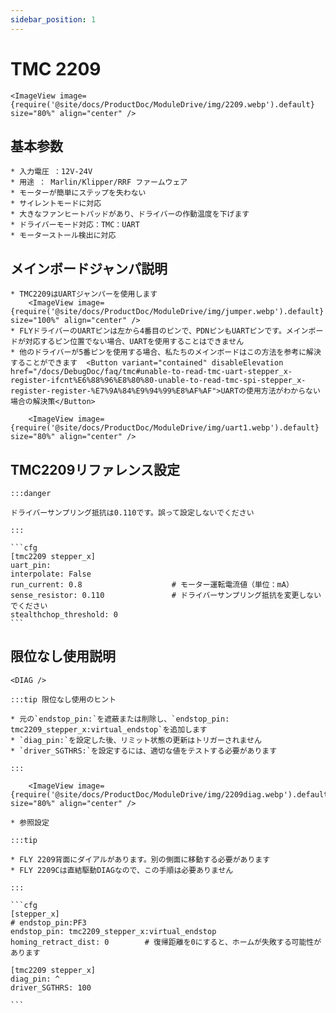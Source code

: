 ```yaml
---
sidebar_position: 1
---
```



# TMC 2209

    <ImageView image={require('@site/docs/ProductDoc/ModuleDrive/img/2209.webp').default} size="80%" align="center" />

## 基本参数

    * 入力電圧 ：12V-24V
    * 用途 ： Marlin/Klipper/RRF ファームウェア
    * モーターが簡単にステップを失わない
    * サイレントモードに対応
    * 大きなファンヒートパッドがあり、ドライバーの作動温度を下げます
    * ドライバーモード対応：TMC：UART
    * モーターストール検出に対応

## メインボードジャンパ説明

    * TMC2209はUARTジャンパーを使用します
        <ImageView image={require('@site/docs/ProductDoc/ModuleDrive/img/jumper.webp').default} size="100%" align="center" />
    * FLYドライバーのUARTピンは左から4番目のピンで、PDNピンもUARTピンです。メインボードが対応するピン位置でない場合、UARTを使用することはできません
    * 他のドライバーが5番ピンを使用する場合、私たちのメインボードはこの方法を参考に解決することができます  <Button variant="contained" disableElevation href="/docs/DebugDoc/faq/tmc#unable-to-read-tmc-uart-stepper_x-register-ifcnt%E6%88%96%E8%80%80-unable-to-read-tmc-spi-stepper_x-register-register-%E7%9A%84%E9%94%99%E8%AF%AF">UARTの使用方法がわからない場合の解決策</Button>
        
        <ImageView image={require('@site/docs/ProductDoc/ModuleDrive/img/uart1.webp').default} size="80%" align="center" />

## TMC2209リファレンス設定

    :::danger

    ドライバーサンプリング抵抗は0.110です。誤って設定しないでください

    :::

    ```cfg
    [tmc2209 stepper_x]
    uart_pin: 
    interpolate: False
    run_current: 0.8                    # モーター運転電流値（単位：mA）
    sense_resistor: 0.110               # ドライバーサンプリング抵抗を変更しないでください
    stealthchop_threshold: 0
    ```

## 限位なし使用説明

    <DIAG />

    :::tip 限位なし使用のヒント

    * 元の`endstop_pin:`を遮蔽または削除し、`endstop_pin: tmc2209_stepper_x:virtual_endstop`を追加します
    * `diag_pin:`を設定した後、リミット状態の更新はトリガーされません
    * `driver_SGTHRS:`を設定するには、適切な値をテストする必要があります

    :::

        <ImageView image={require('@site/docs/ProductDoc/ModuleDrive/img/2209diag.webp').default} size="80%" align="center" />

    * 参照設定

    :::tip

    * FLY 2209背面にダイアルがあります。別の側面に移動する必要があります
    * FLY 2209Cは直結駆動DIAGなので、この手順は必要ありません

    :::

    ```cfg
    [stepper_x]
    # endstop_pin:PF3
    endstop_pin: tmc2209_stepper_x:virtual_endstop
    homing_retract_dist: 0        # 復帰距離を0にすると、ホームが失敗する可能性があります

    [tmc2209 stepper_x]
    diag_pin: ^
    driver_SGTHRS: 100
    
    ```